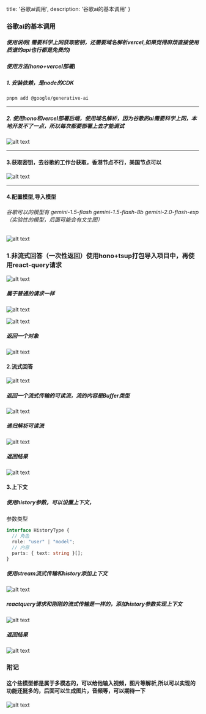   title: '谷歌ai调用',
  description: '谷歌ai的基本调用'
}

### 谷歌ai的基本调用

##### 使用说明( 需要科学上网获取密钥，还需要域名解析vercel,如果觉得麻烦直接使用质谱的api也行都是免费的)

##### 使用方法(hono+vercel部署)

##### 1. 安装依赖，是node的CDK

```bash
pnpm add @google/generative-ai
```

---

##### 2. 使用hono和vercel部署后端，使用域名解析，因为谷歌的ai需要科学上网，本地开发不了一点，所以每次都要部署上去才能调试

![alt text](./image.png)

---

#### 3.获取密钥，去谷歌的工作台获取，香港节点不行，美国节点可以

![alt text](./image-1.png)

---

#### 4.配置模型,导入模型

###### 谷歌可以的模型有 gemini-1.5-flash gemini-1.5-flash-8b gemini-2.0-flash-exp（实验性的模型，后面可能会有文生图）

![alt text](./image-2.png)

### 1.非流式回答（一次性返回）使用hono+tsup打包导入项目中，再使用react-query请求

![alt text](./image-3.png)

##### 属于普通的请求一样

![alt text](./image-4.png)

![alt text](./image-5.png)

##### 返回一个对象 

![alt text](./image-6.png)

#### 2.流式回答

![alt text](./image-7.png)

##### 返回一个流式传输的可读流，流的内容是Buffer类型

![alt text](./image-8.png)

##### 递归解析可读流

![alt text](./image-9.png)

##### 返回结果

![alt text](./image-10.png)

#### 3.上下文

##### 使用history参数，可以设置上下文，

参数类型

```ts
interface HistoryType {
  // 角色
  role: "user" | "model";
  // 内容
  parts: { text: string }[];
}
```

##### 使用stream流式传输和history添加上下文

![alt text](./image-11.png)

##### reactquery请求和刚刚的流式传输是一样的，添加history参数实现上下文

![alt text](./image-12.png)

##### 返回结果

![alt text](./image-13.png)

### 附记

#### 这个些模型都是属于多模态的，可以给他输入视频，图片等解析,所以可以实现的功能还挺多的，后面可以生成图片，音频等，可以期待一下

![alt text](./image-14.png)

